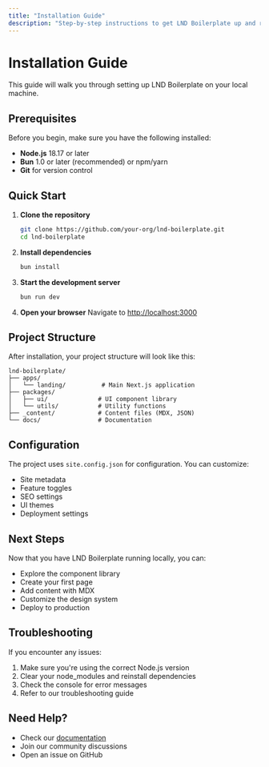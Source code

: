 ```yaml
---
title: "Installation Guide"
description: "Step-by-step instructions to get LND Boilerplate up and running."
---
```


# Installation Guide

This guide will walk you through setting up LND Boilerplate on your local machine.

## Prerequisites

Before you begin, make sure you have the following installed:

- **Node.js** 18.17 or later
- **Bun** 1.0 or later (recommended) or npm/yarn
- **Git** for version control

## Quick Start

1. **Clone the repository**
   ```bash
   git clone https://github.com/your-org/lnd-boilerplate.git
   cd lnd-boilerplate
   ```

2. **Install dependencies**
   ```bash
   bun install
   ```

3. **Start the development server**
   ```bash
   bun run dev
   ```

4. **Open your browser**
   Navigate to [http://localhost:3000](http://localhost:3000)

## Project Structure

After installation, your project structure will look like this:

```
lnd-boilerplate/
├── apps/
│   └── landing/          # Main Next.js application
├── packages/
│   ├── ui/              # UI component library
│   └── utils/           # Utility functions
├── _content/            # Content files (MDX, JSON)
└── docs/                # Documentation
```

## Configuration

The project uses `site.config.json` for configuration. You can customize:

- Site metadata
- Feature toggles
- SEO settings
- UI themes
- Deployment settings

## Next Steps

Now that you have LND Boilerplate running locally, you can:

- Explore the component library
- Create your first page
- Add content with MDX
- Customize the design system
- Deploy to production

## Troubleshooting

If you encounter any issues:

1. Make sure you're using the correct Node.js version
2. Clear your node_modules and reinstall dependencies
3. Check the console for error messages
4. Refer to our troubleshooting guide

## Need Help?

- Check our [documentation](/docs)
- Join our community discussions
- Open an issue on GitHub
